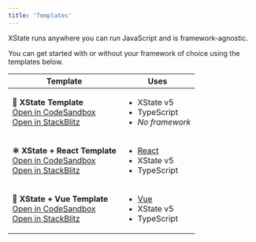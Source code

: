 ```yaml
---
title: 'Templates'
---
```


XState runs anywhere you can run JavaScript and is framework-agnostic. 

You can get started with or without your framework of choice using the templates below.


<table>
<thead>
<tr><th>Template</th><th>Uses</th></tr>
</thead>
<tbody>
<tr>
<td>

**🤖 XState Template** <br/>
[Open in CodeSandbox](https://codesandbox.io/p/devbox/github/statelyai/xstate/tree/main/templates/vanilla-ts) <br/>
[Open in StackBlitz](https://stackblitz.com/github/statelyai/xstate/tree/main/templates/vanilla-ts?file=%2Fsrc%2FfeedbackMachine.ts)

</td>
<td>

- XState v5
- TypeScript
- _No framework_

</td>
</tr>
<tr>
<td>

**⚛️ XState + React Template** <br/>
[Open in CodeSandbox](https://codesandbox.io/p/devbox/github/statelyai/xstate/tree/main/templates/react-ts) <br/>
[Open in StackBlitz](https://stackblitz.com/github/statelyai/xstate/tree/main/templates/react-ts?file=%2Fsrc%2FfeedbackMachine.ts)

</td>
<td>

- [React](https://react.dev/)
- XState v5
- TypeScript

</td>
</tr>
<tr>
<td>

**💚 XState + Vue Template** <br/>
[Open in CodeSandbox](https://codesandbox.io/p/devbox/github/statelyai/xstate/tree/main/templates/vue-ts) <br/>
[Open in StackBlitz](https://stackblitz.com/github/statelyai/xstate/tree/main/templates/vue-ts?file=%2Fsrc%2FfeedbackMachine.ts)

</td>
<td>

- [Vue](https://vuejs.org/)
- XState v5
- TypeScript

</td>
</tr>
</tbody>
</table>